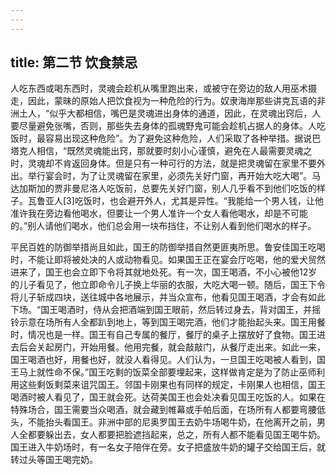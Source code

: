 ```yaml
---
---
---
```

title: 第二节 饮食禁忌
---




人吃东西或喝东西时，灵魂会趁机从嘴里跑出来，或被守在旁边的敌人用巫术摄走，因此，蒙昧的原始人把饮食视为一种危险的行为。奴隶海岸那些讲克瓦语的非洲土人，“似乎大都相信，嘴巴是灵魂进出身体的通道，因此，在灵魂出窍后，人要尽量避免张嘴，否则，那些失去身体的孤魂野鬼可能会趁机占据人的身体。人吃饭时，最容易出现这种危险”。为了避免这种危险，人们采取了各种举措。据说巴塔克人相信，“既然灵魂能出窍，那就要时刻小心谨慎，避免在人最需要灵魂之时，灵魂却不肯返回身体。但是只有一种可行的方法，就是把灵魂留在家里不要外出。举行宴会时，为了让灵魂留在家里，必须先关好门窗，再开始大吃大喝”。马达加斯加的贾非曼尼洛人吃饭前，总要先关好门窗，别人几乎看不到他们吃饭的样子。瓦鲁亚人[3]吃饭时，也会避开外人，尤其是异性。“我能给一个男人钱，让他准许我在旁边看他喝水，但要让一个男人准许一个女人看他喝水，却是不可能的。”别人请他们喝水，他们总会用一块布挡住，不让别人看到他们喝水的样子。

平民百姓的防御举措尚且如此，国王的防御举措自然更匪夷所思。鲁安佳国王吃喝时，不能让即将被处决的人或动物看见。如果国王正在宴会厅吃喝，他的爱犬贸然进来了，国王也会立即下令将其就地处死。有一次，国王喝酒，不小心被他12岁的儿子看见了，他立即命令儿子换上华丽的衣服，大吃大喝一顿。随后，国王下令将儿子斩成四块，送往城中各地展示，并当众宣布，他看见国王喝酒，才会有如此下场。“国王喝酒时，侍从会把酒端到国王眼前，然后转过身去，背对国王，并摇铃示意在场所有人全都趴到地上，等到国王喝完酒，他们才能抬起头来。国王用餐时，情况也是一样。国王有自己专属的餐厅，餐厅的桌子上摆放好了食物。国王进去后会关起房门，开始用餐。他用完餐，就会敲敲门，从餐厅走出来。如此一来，国王喝酒也好，用餐也好，就没人看得见。人们认为，一旦国王吃喝被人看到，国王马上就性命不保。”国王吃剩的饭菜全部要埋起来，这样做肯定是为了防止巫师利用这些剩饭剩菜来诅咒国王。邻国卡刚果也有同样的规定，卡刚果人也相信，国王喝酒时被人看见了，国王就会死。达荷美国王也会处决看见国王吃饭的人。如果在特殊场合，国王需要当众喝酒，就会藏到帷幕或手帕后面，在场所有人都要弯腰低头，不能抬头看国王。非洲中部的尼奥罗国王去奶牛场喝牛奶，在他离开之前，男人全都要躲出去，女人都要把脸遮挡起来，总之，所有人都不能看见国王喝牛奶。国王进入牛奶场时，有一名女子陪伴在旁。女子把盛放牛奶的罐子交给国王后，就转过头等国王喝完奶。
